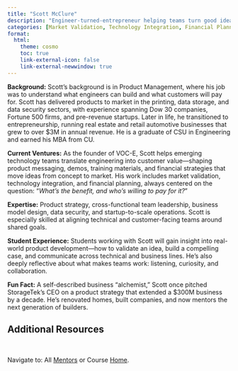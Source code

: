 ```yaml
---
title: "Scott McClure"
description: "Engineer-turned-entrepreneur helping teams turn good ideas into valuable products."
categories: [Market Validation, Technology Integration, Financial Planning]
format: 
  html: 
    theme: cosmo
    toc: true
    link-external-icon: false
    link-external-newwindow: true
---
```



**Background:** Scott's background is in Product Management, where his job was to understand what engineers can build and what customers will pay for. Scott has delivered products to market in the printing, data storage, and data security sectors, with experience spanning Dow 30 companies, Fortune 500 firms, and pre-revenue startups. Later in life, he transitioned to entrepreneurship, running real estate and retail automotive businesses that grew to over $3M in annual revenue. He is a graduate of CSU in Engineering and earned his MBA from CU.

**Current Ventures:** As the founder of VOC-E, Scott helps emerging technology teams translate engineering into customer value—shaping product messaging, demos, training materials, and financial strategies that move ideas from concept to market. His work includes market validation, technology integration, and financial planning, always centered on the question: “*What’s the benefit, and who’s willing to pay for it?*”

**Expertise:** Product strategy, cross-functional team leadership, business model design, data security, and startup-to-scale operations. Scott is especially skilled at aligning technical and customer-facing teams around shared goals.

**Student Experience:** Students working with Scott will gain insight into real-world product development—how to validate an idea, build a compelling case, and communicate across technical and business lines. He’s also deeply reflective about what makes teams work: listening, curiosity, and collaboration.

**Fun Fact:** A self-described business “alchemist,” Scott once pitched StorageTek’s CEO on a product strategy that extended a $300M business by a decade. He’s renovated homes, built companies, and now mentors the next generation of builders.

## Additional Resources


<br>

::: footer
Navigate to: All [Mentors](../mentors.qmd) or Course [Home](https://laurenchenarides.github.io/csu-arec-224/).
:::
